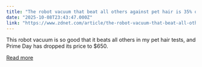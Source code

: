 ```yaml
---
title: "The robot vacuum that beat all others against pet hair is 35% off right now"
date: "2025-10-08T23:43:47.000Z"
link: "https://www.zdnet.com/article/the-robot-vacuum-that-beat-all-others-against-pet-hair-is-35-off-right-now/"
---
```


This robot vacuum is so good that it beats all others in my pet hair tests, and Prime Day has dropped its price to $650.

[Read more](https://www.zdnet.com/article/the-robot-vacuum-that-beat-all-others-against-pet-hair-is-35-off-right-now/)

